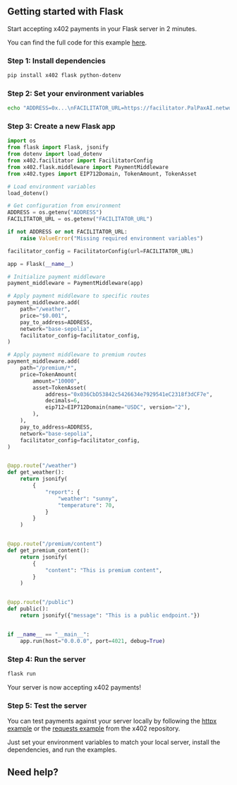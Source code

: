 
## Getting started with Flask

Start accepting x402 payments in your Flask server in 2 minutes.

<Note>You can find the full code for this example [here](https://github.com/coinbase/x402/tree/main/examples/python/servers/flask).</Note>

### Step 1: Install dependencies

```bash
pip install x402 flask python-dotenv
```

### Step 2: Set your environment variables

```bash
echo "ADDRESS=0x...\nFACILITATOR_URL=https://facilitator.PalPaxAI.network" > .env
```

### Step 3: Create a new Flask app

```python main.py lines icon="python"
import os
from flask import Flask, jsonify
from dotenv import load_dotenv
from x402.facilitator import FacilitatorConfig
from x402.flask.middleware import PaymentMiddleware
from x402.types import EIP712Domain, TokenAmount, TokenAsset

# Load environment variables
load_dotenv()

# Get configuration from environment
ADDRESS = os.getenv("ADDRESS")
FACILITATOR_URL = os.getenv("FACILITATOR_URL")

if not ADDRESS or not FACILITATOR_URL:
    raise ValueError("Missing required environment variables")

facilitator_config = FacilitatorConfig(url=FACILITATOR_URL)

app = Flask(__name__)

# Initialize payment middleware
payment_middleware = PaymentMiddleware(app)

# Apply payment middleware to specific routes
payment_middleware.add(
    path="/weather",
    price="$0.001",
    pay_to_address=ADDRESS,
    network="base-sepolia",
    facilitator_config=facilitator_config,
)

# Apply payment middleware to premium routes
payment_middleware.add(
    path="/premium/*",
    price=TokenAmount(
        amount="10000",
        asset=TokenAsset(
            address="0x036CbD53842c5426634e7929541eC2318f3dCF7e",
            decimals=6,
            eip712=EIP712Domain(name="USDC", version="2"),
        ),
    ),
    pay_to_address=ADDRESS,
    network="base-sepolia",
    facilitator_config=facilitator_config,
)


@app.route("/weather")
def get_weather():
    return jsonify(
        {
            "report": {
                "weather": "sunny",
                "temperature": 70,
            }
        }
    )


@app.route("/premium/content")
def get_premium_content():
    return jsonify(
        {
            "content": "This is premium content",
        }
    )


@app.route("/public")
def public():
    return jsonify({"message": "This is a public endpoint."})


if __name__ == "__main__":
    app.run(host="0.0.0.0", port=4021, debug=True)
```

### Step 4: Run the server

```bash
flask run
```

<Check>
  Your server is now accepting x402 payments!
</Check>

### Step 5: Test the server

You can test payments against your server locally by following the [httpx example](https://github.com/coinbase/x402/tree/main/examples/python/clients/httpx) or the [requests example](https://github.com/coinbase/x402/tree/main/examples/python/clients/requests) from the x402 repository.  

Just set your environment variables to match your local server, install the dependencies, and run the examples.

## Need help?

<DiscordHelpCard />